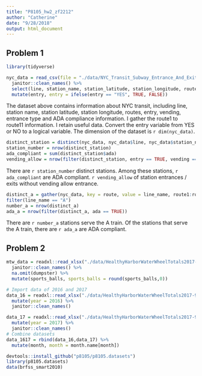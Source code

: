 ```yaml
---
title: "P8105_hw2_zf2212"
author: "Catherine"
date: "9/28/2018"
output: html_document
---
```


## Problem 1
```r
library(tidyverse)

nyc_data = read_csv(file = "./data/NYC_Transit_Subway_Entrance_And_Exit_Data.csv") %>% 
  janitor::clean_names() %>%
  select(line, station_name, station_latitude, station_longitude, route1:route11, entry, vending, entrance_type, ada, ada_notes) %>% 
  mutate(entry, entry = ifelse(entry == "YES", TRUE, FALSE)) 
```
The dataset above contains information about NYC transit, including line, station name, station latitude, station longitude, routes, entry, vending, entrance type and ADA compliance information. 
I gather the route1 to route11 information. I retain useful data. Convert the entry variable from YES or NO to a logical variable.
The dimension of the dataset is `r dim(nyc_data)`.

```r
distinct_station = distinct(nyc_data, nyc_data$line, nyc_data$station_name, .keep_all = TRUE)  
station_number = nrow(distinct_station)
ada_compliant = sum(distinct_station$ada)  
vending_allow = nrow(filter(distinct_station, entry == TRUE, vending == "NO")) / station_number
```

There are `r station_number` distinct stations. 
Among these stations, `r ada_compliant` are ADA compliant. 
`r vending_allow` of station entrances / exits without vending allow entrance.

```r
distinct_a = gather(nyc_data, key = route, value = line_name, route1:route11, na.rm = TRUE) %>% 
filter(line_name == "A")
number_a = nrow(distinct_a)
ada_a = nrow(filter(distinct_a, ada == TRUE))
```
There are `r number_a` stations serve the A train. 
Of the stations that serve the A train, there are `r ada_a` are ADA compliant.

## Problem 2
```r
mtw_data = readxl::read_xlsx("./data/HealthyHarborWaterWheelTotals2017-9-26.xlsx", range = cellranger::cell_cols("Mr. Trash Wheel!A:N")) %>% 
  janitor::clean_names() %>% 
  na.omit(dumpster) %>% 
  mutate(sports_balls, sports_balls = round(sports_balls,0))
```

```r
# Import data of 2016 and 2017
data_16 = readxl::read_xlsx("./data/HealthyHarborWaterWheelTotals2017-9-26.xlsx", range = "2016 Precipitation!A2:B14") %>% 
  mutate(year = 2016) %>% 
  janitor::clean_names()

data_17 = readxl::read_xlsx("./data/HealthyHarborWaterWheelTotals2017-9-26.xlsx", range = "2017 Precipitation!A2:B14") %>% 
  mutate(year = 2017) %>% 
  janitor::clean_names()
# Combine datasets
data_1617 = rbind(data_16,data_17) %>% 
  mutate(month, month = month.name[month])
```

```r

devtools::install_github("p8105/p8105.datasets")
library(p8105.datasets)
data(brfss_smart2010)
```

